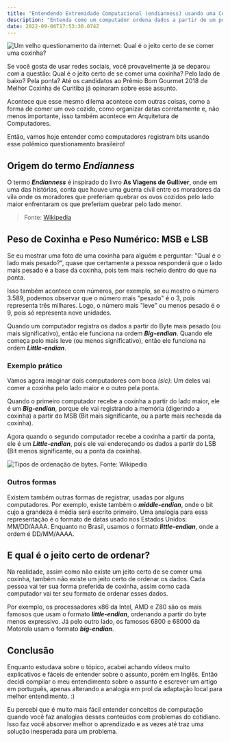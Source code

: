---
title: "Entendendo Extremidade Computacional (endianness) usando uma Coxinha"
description: "Entenda como um computador ordena dados a partir de um polêmico questionamento brasileiro"
date: 2022-09-06T17:53:30.074Z
---

![Um velho questionamento da internet: Qual é o jeito certo de se comer uma coxinha?](https://i.imgur.com/iAQlgID.png)

Se você gosta de usar redes sociais, você provavelmente já se deparou com a questão: Qual é o jeito certo de se comer uma coxinha? Pelo lado de baixo? Pela ponta? Até os <SimpleLink href="https://www.otempo.com.br/gastro/polemica-existe-jeito-correto-de-comer-coxinha-1.2212210">candidatos ao Prêmio Bom Gourmet 2018 de Melhor Coxinha de Curitiba já opinaram sobre esse assunto.</SimpleLink>

Acontece que esse mesmo dilema acontece com outras coisas, como a forma de comer um ovo cozido, como organizar datas corretamente e, não menos importante, isso também acontece em Arquitetura de Computadores.

Então, vamos hoje entender como computadores registram bits usando esse polêmico questionamento brasileiro!

## Origem do termo _Endianness_

O termo **_Endianness_** é inspirado do livro **As Viagens de Gulliver**, onde em uma das histórias, conta que houve uma guerra civil entre os moradores da vila onde os moradores que preferiam quebrar os ovos cozidos pelo lado maior enfrentaram os que preferiam quebrar pelo lado menor.

> Fonte: [Wikipedia](https://pt.wikipedia.org/wiki/Extremidade_%28ordena%C3%A7%C3%A3o%29)

## Peso de Coxinha e Peso Numérico: MSB e LSB

Se eu mostrar uma foto de uma coxinha para alguém e perguntar: "Qual é o lado mais pesado?", quase que certamente a pessoa responderá que o lado mais pesado é a base da coxinha, pois tem mais recheio dentro do que na ponta.

Isso também acontece com números, por exemplo, se eu mostro o número 3.589, podemos observar que o número mais "pesado" é o 3, pois representa três milhares. Logo, o número mais "leve" ou menos pesado é o 9, pois só representa nove unidades.

Quando um computador registra os dados a partir do Byte mais pesado (ou mais significativo), então ele funciona na ordem **_Big-endian_**. Quando ele começa pelo mais leve (ou menos significativo), então ele funciona na ordem **_Little-endian_**.

### Exemplo prático

Vamos agora imaginar dois computadores com boca _(sic)_: Um deles vai comer a coxinha pelo lado maior e o outro pela ponta.

Quando o primeiro computador recebe a coxinha a partir do lado maior, ele é um **_Big-endian_**, porque ele vai registrando a memória (digerindo a coxinha) a partir do MSB (Bit mais significante, ou a parte mais recheada da coxinha).

Agora quando o segundo computador recebe a coxinha a partir da ponta, ele é um **_Little-endian_**, pois ele vai endereçando os dados a partir do LSB (Bit menos significante, ou a ponta da coxinha).

![Tipos de ordenação de bytes. Fonte: Wikipedia](https://i.imgur.com/2CwaU8P.png)

### Outros formas

Existem também outras formas de registrar, usadas por alguns computadores. Por exemplo, existe também o **_middle-endian_**, onde o bit cujo a grandeza é média será escrito primeiro. Uma analogia para essa representação é o formato de datas usado nos Estados Unidos: MM/DD/AAAA. Enquanto no Brasil, usamos o formato **_little-endian_**, onde a ordem é DD/MM/AAAA.

## E qual é o jeito certo de ordenar?

Na realidade, assim como não existe um jeito certo de se comer uma coxinha, também não existe um jeito certo de ordenar os dados. Cada pessoa vai ter sua forma preferida de coxinha, assim como cada computador vai ter seu formato de ordenar esses dados.

Por exemplo, os processadores x86 da Intel, AMD e Z80 são os mais famosos que usam o formato **_little-endian_**, ordenando a partir do byte menos expressivo. Já pelo outro lado, os famosos 6800 e 68000 da Motorola usam o formato **_big-endian_**.

## Conclusão

Enquanto estudava sobre o tópico, acabei achando vídeos muito explicativos e fáceis de entender sobre o assunto, porém em Inglês. Então decidi compilar o meu entendimento sobre o assunto e escrever um artigo em português, apenas alterando a analogia em prol da adaptação local para melhor entendimento. :)

Eu percebi que é muito mais fácil entender conceitos de computação quando você faz analogias desses conteúdos com problemas do cotidiano. Isso faz você absorver melhor o aprendizado e as vezes até traz uma solução inesperada para um problema.
